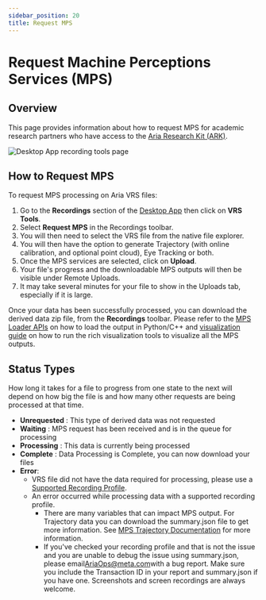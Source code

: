 ```yaml
---
sidebar_position: 20
title: Request MPS
---
```


# Request Machine Perceptions Services (MPS)

## Overview

This page provides information about how to request MPS for academic research partners who have access to the [Aria Research Kit (ARK)](https://www.projectaria.com/research-kit/).

![Desktop App recording tools page](/img/ARK/desktop_app_mps.png)

## How to Request MPS
To request MPS processing on Aria VRS files:
1. Go to the **Recordings** section of the [Desktop App](/docs/ARK/desktop_companion_app.mdx) then click on **VRS Tools**.
2. Select **Request MPS** in the Recordings toolbar.
3. You will then need to select the VRS file from the native file explorer.
4. You will then have the option to generate Trajectory (with online calibration, and optional point cloud), Eye Tracking or both.
5. Once the MPS services are selected, click on **Upload**.
6. Your file's progress and the downloadable MPS outputs will then be visible under Remote Uploads.
7. It may take several minutes for your file to show in the Uploads tab, especially if it is large.

Once your data has been successfully processed, you can download the derived data zip file, from the **Recordings** toolbar. Please refer to the [MPS Loader APIs](/docs/data_utilities/core_code_snippets/mps#load-mps-output) on how to load the output in Python/C++ and [visualization guide](/docs/data_utilities/visualization_guide#mps-static-scene-visualizer) on how to run the rich visualization tools to visualize all the MPS outputs.

## Status Types

How long it takes for a file to progress from one state to the next will depend on how big the file is and how many other requests are being processed at that time.

* **Unrequested** : This type of derived data was not requested
* **Waiting** : MPS request has been received and is in the queue for processing
* **Processing** : This data is currently being processed
* **Complete** : Data Processing is Complete, you can now download your files
* **Error**:
    * VRS file did not have the data required for processing, please use a [Supported Recording Profile](/docs/tech_spec/#recording-profiles).
    * An error occurred while processing data with a supported recording profile.
        * There are many variables that can impact MPS output. For Trajectory data you can download the summary.json file to get more information. See [MPS Trajectory Documentation](/docs/data_formats/mps/mps_summary) for more information.
        * If you've checked your recording profile and that is not the issue and you are unable to debug the issue using summary.json, please email[AriaOps@meta.com](mailto:AriaOps@meta.com)with a bug report. Make sure you include the Transaction ID in your report and summary.json if you have one. Screenshots and screen recordings are always welcome.
